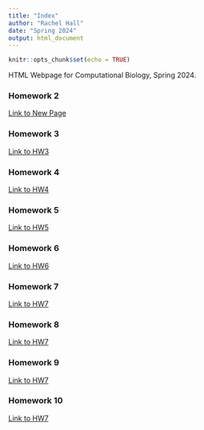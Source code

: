 ```yaml
---
title: "Index"
author: "Rachel Hall"
date: "Spring 2024"
output: html_document
---
```


```r
knitr::opts_chunk$set(echo = TRUE)
```

HTML Webpage for Computational Biology, Spring 2024. 

### Homework 2
[Link to New Page](newpage.html)

### Homework 3
[Link to HW3](HW3.html)

### Homework 4
[Link to HW4](HW4.html)

### Homework 5
[Link to HW5](Homework5.html)

### Homework 6
[Link to HW6](Homework6.html)

### Homework 7
[Link to HW7](Homework7.html)

### Homework 8
[Link to HW7](Homework8.html)

### Homework 9
[Link to HW7](Homework9.html)

### Homework 10
[Link to HW7](Homework10.html)